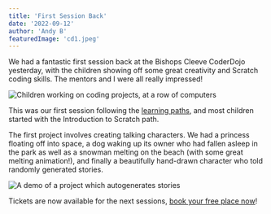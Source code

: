 ```yaml
---
title: 'First Session Back'
date: '2022-09-12'
author: 'Andy B'
featuredImage: 'cd1.jpeg'
---
```


We had a fantastic first session back at the Bishops Cleeve CoderDojo yesterday, with the children showing off some great creativity and Scratch coding skills. The mentors and I were all really impressed!

![Children working on coding projects, at a row of computers](cd1.jpeg)

This was our first session following the [learning paths](https://projects.raspberrypi.org/en/paths), and most children started with the Introduction to Scratch path.

The first project involves creating talking characters. We had a princess floating off into space, a dog waking up its owner who had fallen asleep in the park as well as a snowman melting on the beach (with some great melting animation!), and finally a beautifully hand-drawn character who told randomly generated stories.

![A demo of a project which autogenerates stories](cd2.jpeg)

Tickets are now available for the next sessions,
[book your free place now](https://zen.coderdojo.com/dojos/gb/cheltenham/bishops-cleeve-bishops-cleeve-library)!